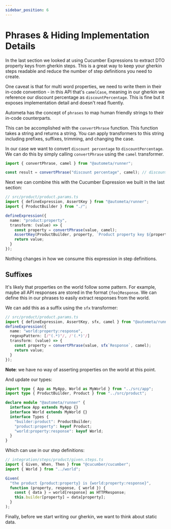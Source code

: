 ```yaml
---
sidebar_position: 6
---
```


# Phrases & Hiding Implementation Details

In the last section we looked at using Cucumber Expressions to extract DTO property
keys from gherkin steps. This is a great way to keep your gherkin steps readable
and reduce the number of step definitions you need to create.

One caveat is that for multi word properties, we need to write them in their in-code
convention - in this API that's `camelCase`, meaning in our gherkin we reference our
discount percentage as `discountPercentage`. This is fine but it exposes implementation detail
and doesn't read fluently.

Autometa has the concept of `phrases` to map human friendly strings to their in-code counterparts.

This can be accomplished with the `convertPhrase` function. This function takes a string and
returns a string. You can apply transformers to this string including prefixes, suffixes, trimming,
and changing the case.

In our case we want to convert `discount percentage` to `discountPercentage`. We can do this
by simply calling `convertPhrase` using the `camel` transformer.

```ts
import { convertPhrase, camel } from "@autometa/runner";

const result = convertPhrase("discount percentage", camel); // discountPercentage
```

Next we can combine this with the Cucumber Expression we built in the last section:

```ts
// src/product/product.params.ts
import { defineExpression, AssertKey } from "@autometa/runner";
import { ProductBuilder } from "./";

defineExpression({
  name: "product:property",
  transform: (value) => {
    const property = convertPhrase(value, camel);
    AssertKey(ProductBuilder, property, `Product property key ${property}`);
    return value;
  }
});
```

Nothing changes in how we consume this expression in step definitions.

## Suffixes

It's likely that properties on the world follow some pattern. For example,
maybe all API responses are stored in the format `{foo}Response`. We can
define this in our phrases to easily extract responses from the world.

We can add this as a suffix using the `sfx` transformer:

```ts
// src/product/product.params.ts
import { defineExpression, AssertKey, sfx, camel } from "@autometa/runner";
defineExpression({
  name: "world:property:response",
  regexpPattern: [/"(.*)"/, /'(.*)'/]
  transform: (value) => {
    const property = convertPhrase(value, sfx`Response`, camel);
    return value;
  }
});
```

**Note**: we have no way of asserting properties on the world at this point.

And update our types:

```ts
import type { App as MyApp, World as MyWorld } from "../src/app";
import type { ProductBuilder, Product } from "../src/product";

declare module "@autometa/runner" {
  interface App extends MyApp {}
  interface World extends MyWorld {}
  interface Types {
    "builder:product": ProductBuilder;
    "product:property": keyof Product;
    "world:property:response": keyof World;
  }
}
```

Which can use in our step definitions:

```ts
// integration/steps/product/given.steps.ts
import { Given, When, Then } from "@cucumber/cucumber";
import { World } from "../world";

Given(
  "the product {product:property} is {world:property:response}",
  function (property, response, { world }) {
    const { data } = world[response] as HTTPResponse;
    this.builder[property] = data[property];
  }
);
```

Finally, before we start writing our gherkin, we want to think about static data.
